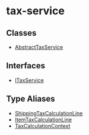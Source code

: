
# tax-service

## Classes

- [AbstractTaxService](../tax_service/classes/tax_service.AbstractTaxService.mdx)

## Interfaces

- [ITaxService](../tax_service/interfaces/tax_service.ITaxService.mdx)

## Type Aliases

- [ShippingTaxCalculationLine](../tax_service/types/tax_service.ShippingTaxCalculationLine.mdx)
- [ItemTaxCalculationLine](../tax_service/types/tax_service.ItemTaxCalculationLine.mdx)
- [TaxCalculationContext](../tax_service/types/tax_service.TaxCalculationContext.mdx)
